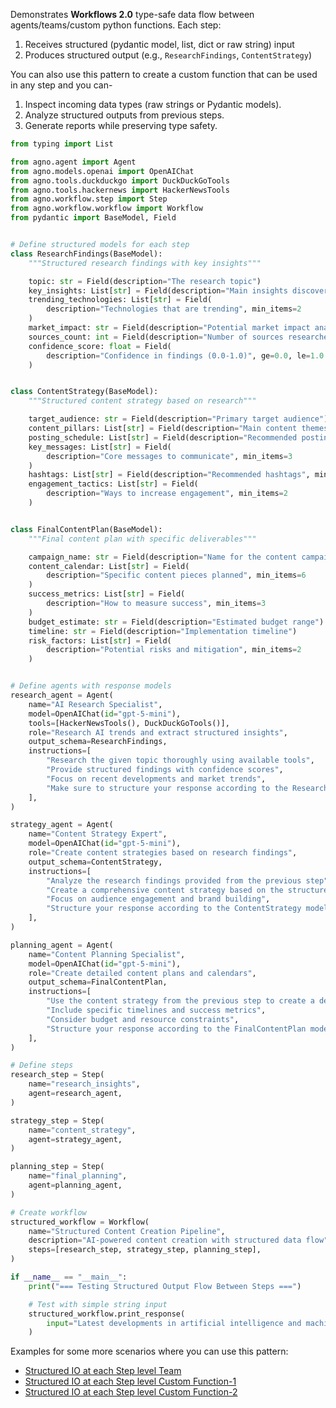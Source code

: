 Demonstrates **Workflows 2.0** type-safe data flow between agents/teams/custom python functions. Each step:
1. Receives structured (pydantic model, list, dict or raw string) input
2. Produces structured output (e.g., `ResearchFindings`, `ContentStrategy`)

You can also use this pattern to create a custom function that can be used in any step and you can-
1. Inspect incoming data types (raw strings or Pydantic models).
2. Analyze structured outputs from previous steps.
3. Generate reports while preserving type safety.

```python structured_io_at_each_step_level_agent.py
from typing import List

from agno.agent import Agent
from agno.models.openai import OpenAIChat
from agno.tools.duckduckgo import DuckDuckGoTools
from agno.tools.hackernews import HackerNewsTools
from agno.workflow.step import Step
from agno.workflow.workflow import Workflow
from pydantic import BaseModel, Field


# Define structured models for each step
class ResearchFindings(BaseModel):
    """Structured research findings with key insights"""

    topic: str = Field(description="The research topic")
    key_insights: List[str] = Field(description="Main insights discovered", min_items=3)
    trending_technologies: List[str] = Field(
        description="Technologies that are trending", min_items=2
    )
    market_impact: str = Field(description="Potential market impact analysis")
    sources_count: int = Field(description="Number of sources researched")
    confidence_score: float = Field(
        description="Confidence in findings (0.0-1.0)", ge=0.0, le=1.0
    )


class ContentStrategy(BaseModel):
    """Structured content strategy based on research"""

    target_audience: str = Field(description="Primary target audience")
    content_pillars: List[str] = Field(description="Main content themes", min_items=3)
    posting_schedule: List[str] = Field(description="Recommended posting schedule")
    key_messages: List[str] = Field(
        description="Core messages to communicate", min_items=3
    )
    hashtags: List[str] = Field(description="Recommended hashtags", min_items=5)
    engagement_tactics: List[str] = Field(
        description="Ways to increase engagement", min_items=2
    )


class FinalContentPlan(BaseModel):
    """Final content plan with specific deliverables"""

    campaign_name: str = Field(description="Name for the content campaign")
    content_calendar: List[str] = Field(
        description="Specific content pieces planned", min_items=6
    )
    success_metrics: List[str] = Field(
        description="How to measure success", min_items=3
    )
    budget_estimate: str = Field(description="Estimated budget range")
    timeline: str = Field(description="Implementation timeline")
    risk_factors: List[str] = Field(
        description="Potential risks and mitigation", min_items=2
    )


# Define agents with response models
research_agent = Agent(
    name="AI Research Specialist",
    model=OpenAIChat(id="gpt-5-mini"),
    tools=[HackerNewsTools(), DuckDuckGoTools()],
    role="Research AI trends and extract structured insights",
    output_schema=ResearchFindings,
    instructions=[
        "Research the given topic thoroughly using available tools",
        "Provide structured findings with confidence scores",
        "Focus on recent developments and market trends",
        "Make sure to structure your response according to the ResearchFindings model",
    ],
)

strategy_agent = Agent(
    name="Content Strategy Expert",
    model=OpenAIChat(id="gpt-5-mini"),
    role="Create content strategies based on research findings",
    output_schema=ContentStrategy,
    instructions=[
        "Analyze the research findings provided from the previous step",
        "Create a comprehensive content strategy based on the structured research data",
        "Focus on audience engagement and brand building",
        "Structure your response according to the ContentStrategy model",
    ],
)

planning_agent = Agent(
    name="Content Planning Specialist",
    model=OpenAIChat(id="gpt-5-mini"),
    role="Create detailed content plans and calendars",
    output_schema=FinalContentPlan,
    instructions=[
        "Use the content strategy from the previous step to create a detailed implementation plan",
        "Include specific timelines and success metrics",
        "Consider budget and resource constraints",
        "Structure your response according to the FinalContentPlan model",
    ],
)

# Define steps
research_step = Step(
    name="research_insights",
    agent=research_agent,
)

strategy_step = Step(
    name="content_strategy",
    agent=strategy_agent,
)

planning_step = Step(
    name="final_planning",
    agent=planning_agent,
)

# Create workflow
structured_workflow = Workflow(
    name="Structured Content Creation Pipeline",
    description="AI-powered content creation with structured data flow",
    steps=[research_step, strategy_step, planning_step],
)

if __name__ == "__main__":
    print("=== Testing Structured Output Flow Between Steps ===")

    # Test with simple string input
    structured_workflow.print_response(
        input="Latest developments in artificial intelligence and machine learning"
    )
```

Examples for some more scenarios where you can use this pattern:
- [Structured IO at each Step level Team](https://github.com/agno-agi/agno/blob/main/cookbook/workflows/_06_advanced_concepts/_01_structured_io_at_each_level/structured_io_at_each_level_team_stream.py)
- [Structured IO at each Step level Custom Function-1](https://github.com/agno-agi/agno/blob/main/cookbook/workflows/_06_advanced_concepts/_01_structured_io_at_each_level/structured_io_at_each_level_function_1.py)
- [Structured IO at each Step level Custom Function-2](https://github.com/agno-agi/agno/blob/main/cookbook/workflows/_06_advanced_concepts/_01_structured_io_at_each_level/structured_io_at_each_level_function_2.py)